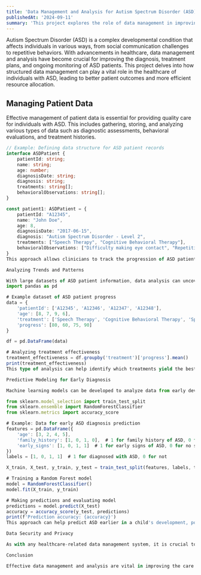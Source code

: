 ```yaml
---
title: 'Data Management and Analysis for Autism Spectrum Disorder (ASD) Patients'
publishedAt: '2024-09-11'
summary: 'This project explores the role of data management in improving the diagnosis, treatment, and monitoring of Autism Spectrum Disorder (ASD) patients.'
---
```


Autism Spectrum Disorder (ASD) is a complex developmental condition that affects individuals in various ways, from social communication challenges to repetitive behaviors. With advancements in healthcare, data management and analysis have become crucial for improving the diagnosis, treatment plans, and ongoing monitoring of ASD patients. This project delves into how structured data management can play a vital role in the healthcare of individuals with ASD, leading to better patient outcomes and more efficient resource allocation.

## Managing Patient Data

Effective management of patient data is essential for providing quality care for individuals with ASD. This includes gathering, storing, and analyzing various types of data such as diagnostic assessments, behavioral evaluations, and treatment histories.

```ts
// Example: Defining data structure for ASD patient records
interface ASDPatient {
    patientId: string;
    name: string;
    age: number;
    diagnosisDate: string;
    diagnosis: string;
    treatments: string[];
    behavioralObservations: string[];
}

const patient1: ASDPatient = {
    patientId: "A12345",
    name: "John Doe",
    age: 8,
    diagnosisDate: "2017-06-15",
    diagnosis: "Autism Spectrum Disorder - Level 2",
    treatments: ["Speech Therapy", "Cognitive Behavioral Therapy"],
    behavioralObservations: ["Difficulty making eye contact", "Repetitive speech patterns"]
}
This approach allows clinicians to track the progression of ASD patients and refine treatment plans based on real-time data.

Analyzing Trends and Patterns

With large datasets of ASD patient information, data analysis can uncover valuable insights into the effectiveness of different treatments, the most common co-occurring conditions, and potential early signs of ASD. By using statistical analysis and machine learning techniques, researchers can identify trends and patterns that inform clinical practice and improve care outcomes.
import pandas as pd

# Example dataset of ASD patient progress
data = {
    'patientId': ['A12345', 'A12346', 'A12347', 'A12348'],
    'age': [8, 7, 9, 6],
    'treatment': ['Speech Therapy', 'Cognitive Behavioral Therapy', 'Speech Therapy', 'Occupational Therapy'],
    'progress': [80, 60, 75, 90]
}

df = pd.DataFrame(data)

# Analyzing treatment effectiveness
treatment_effectiveness = df.groupby('treatment')['progress'].mean()
print(treatment_effectiveness)
This type of analysis can help identify which treatments yield the best outcomes and which age groups or severity levels benefit most from certain interventions.

Predictive Modeling for Early Diagnosis

Machine learning models can be developed to analyze data from early developmental assessments and predict the likelihood of an ASD diagnosis. By training models on data such as behavioral assessments, family medical history, and genetic factors, we can identify individuals at risk of ASD earlier, allowing for earlier interventions.

from sklearn.model_selection import train_test_split
from sklearn.ensemble import RandomForestClassifier
from sklearn.metrics import accuracy_score

# Example: Data for early ASD diagnosis prediction
features = pd.DataFrame({
    'age': [3, 2, 4, 5],
    'family_history': [1, 0, 1, 0],  # 1 for family history of ASD, 0 for none
    'early_signs': [1, 0, 1, 1]  # 1 for early signs of ASD, 0 for no signs
})
labels = [1, 0, 1, 1]  # 1 for diagnosed with ASD, 0 for not

X_train, X_test, y_train, y_test = train_test_split(features, labels, test_size=0.2)

# Training a Random Forest model
model = RandomForestClassifier()
model.fit(X_train, y_train)

# Making predictions and evaluating model
predictions = model.predict(X_test)
accuracy = accuracy_score(y_test, predictions)
print(f'Prediction accuracy: {accuracy}')
This approach can help predict ASD earlier in a child's development, potentially leading to more effective and timely interventions.

Data Security and Privacy

As with any healthcare-related data management system, it is crucial to maintain strict security and privacy measures. Given the sensitivity of ASD patient data, ensuring that personal information is protected and complies with regulations such as HIPAA (Health Insurance Portability and Accountability Act) is paramount. Implementing encryption, secure access controls, and anonymizing data for research purposes are all essential steps in maintaining data integrity and patient privacy.

Conclusion

Effective data management and analysis are vital in improving the care and outcomes for individuals with Autism Spectrum Disorder. By structuring patient data, monitoring progress, analyzing trends, and utilizing predictive models, healthcare providers can offer more tailored and effective treatment. As technology continues to advance, data-driven approaches will play an increasingly important role in transforming the way ASD is diagnosed, treated, and managed, ultimately leading to better outcomes for patients and families.
